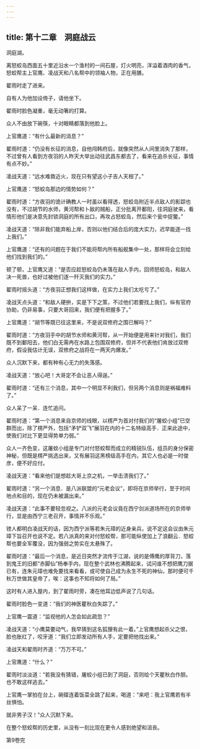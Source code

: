 ```yaml
---
---
---
```

title: 第十二章　洞庭战云
---



洞庭湖。

离怒蛟岛西面五十里近沿水一个渔村的一间石屋，灯火明亮，洋溢着酒肉的香气，怒蛟帮主上官鹰、凌战天和八名帮中的领袖人物，正在用膳。

翟雨时走了进来。

自有人为他加设倚子，请他坐下。

翟雨时脸色凝重，毫无动箸的打算。

众人不由放下碗筷，十对眼睛都落到他脸上。

上官鹰道：“有什么最新的消息？”

翟雨时道：“仍没有长征的消息，自他闯韩府后，就像突然从人间里消失了那样，不过曾有人看到方夜羽的人昨天大举出动往武昌东都去了，看来在追杀长征，事情有点不妙。”

凌战天道：“远水难救近火，现在只有望这小子吉人天相了。”

上官鹰道：“怒蛟岛那边的情势如何？”

翟雨时道：“方夜羽的诡计确教人一时虽以看得透，怒蛟岛附近半点敌人的影踪也没有，不过胡节的水师，黄河帮和卜敌的贼船，正分批离开鄱阳，往洞庭驶来，看情形他们是决意先封锁洞庭的所有出口，再攻占怒蛟岛，然后来个瓮中捉鳖。”

凌战天道：“除非我们能弃船上岸，否则以他们结合后的庞大实力，迟早能逐一找上我们。”

上官鹰道：“还有的问题在于我们不能将帮内所有船舰集中一处，那样将会立刻给他们找到我们的。”

顿了顿，上官鹰又道：“是否应趁怒蛟岛仍未落在敌人手内，回师怒蛟岛，和敌人决一死兽，也好过被他们逐一歼灭我们的实力。”

翟雨时摇头道：“方夜羽正想我们这样做，在实力上我们太吃亏了。”

凌战天点头道：“和敌人硬拚，实是下下之策，不过他们若要找上我们，纵有官府协助，仍非易事，只要大哥回来，我们便有把握多了。”

上官鹰道：“胡节等既已往这里来，不是说双修府之围已解吗？”

翟雨时道：“方夜羽手中的胡节水师和黄河帮，从一开始便是用来针对我们，我们既不到鄱阳去，他们白无需冉在水路上包围双修府，但并不代表他们肯放过双修府，假设我估计无误，双修府之战将在一两天内爆发。”

众人沉默下来，都有种有心无力的失落感。

凌战天道：“放心吧！大哥定不会让恶人得逞。”

翟雨时道：“还有三个消息，其中一个明显不利我们，但另两个消息则是祸福难料了。”

众人呆了一呆．连忙追问。

翟雨时道：“第一个消息来自京师的线眼，以楞严为首对付我们的“屠蛟小组”巳空群而出，除了楞严外，包括“矛铲双飞”展羽在内的十二名特级高手．正来此途中，使我们对比下更显得势单力弱。”

众人一齐色变，这屠蚊小组是专门对付怒蛟帮而成立的精锐队伍，组员的身分保密神秘，但既是楞严挑选出来，又有展羽这黑榜级高手在内，其它人也必是一时俊彦，便不好应付。

凌战天道：“看来他们是想趁大哥上京之机，一举击溃我们了。”

翟雨时道：“另一个消息．是八派联盟的“元老会议”，即将在京师举行，至于时间地点和目的，现在仍未被漏出来。”

凌战天道：“此事不要轻忽视之。八派的元老会议竟在西宁剑派道场所在的京师举行，显是由西宁三老召开，事情并不乐观。”

镑人都明白凌战天的话，因为西宁派等若朱元璋的近身亲兵，说不定这会议由朱元璋下旨召开也说不定。若八派真的来对付怒蛟帮，那可能纵使加上了浪翻云．怒蛟帮也要全军覆没，因为强弱之势实在太悬殊了。

翟雨时道：“最后一个消息，是近日突然才流传于江湖，说的是傅鹰的厚背刀，落到鬼王的旧都“赤脚仙”杨奉手内，现在整个武林也沸腾起来，试问谁不想把鹰刀据已有，连朱元璋也难免要找来看看，或可使自己成为永生不死的神仙，那时便可千秋万世做其皇帝了，唉：这事也不知将如何了局。”

这时有人进入屋内，到了翟雨时旁，凑在他耳边低声说了几句话。

翟雨时脸色一变道：“我们的神医瞿秋白失踪了。”

上官鹰一震道：“监视他的人怎会如此疏忽？”

凌战天道：“小鹰莫要动气，我早猜到这名狐狸有此一着。”上官鹰想起杀父之恨，脸也胀红了，咬牙道：“我们立即发动所有人手，定要把他找出来。”

凌战天和翟雨时齐道：“万万不可。”

上官鹰道：“什么？”

翟雨时淡淡道：“若我没有猜错，屠蛟小组已到了洞庭，否则给个天瞿秋白作胆。也不敢这样逃去。”

上官鹰一掌拍在台上，碗碟连着饭菜全跳了起来，喝道：“来吧：我上官鹰若有半丝惧怕。

就非男子汉！”众人沉默下来。

在整个怒蛟帮的历史里，从没有一刻比现在更令人感到绝望和沮丧。

第9卷完